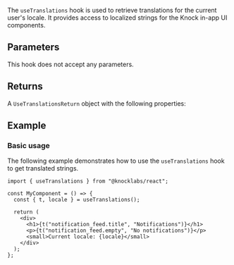The `useTranslations` hook is used to retrieve translations for the current user's locale. It provides access to localized strings for the Knock in-app UI components.

## Parameters

This hook does not accept any parameters.

## Returns

A `UseTranslationsReturn` object with the following properties:

<Attributes>
  <Attribute
    name="t"
    type="(key: string, defaultValue?: string) => string"
    description="Translation function that returns the translated string for the given key"
  />
  <Attribute
    name="locale"
    type="string"
    description="The current locale being used"
  />
</Attributes>

## Example

### Basic usage

The following example demonstrates how to use the `useTranslations` hook to get translated strings.

```tsx
import { useTranslations } from "@knocklabs/react";

const MyComponent = () => {
  const { t, locale } = useTranslations();

  return (
    <div>
      <h1>{t("notification_feed.title", "Notifications")}</h1>
      <p>{t("notification_feed.empty", "No notifications")}</p>
      <small>Current locale: {locale}</small>
    </div>
  );
};
```
